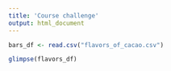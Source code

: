 ```yaml
---
title: 'Course challenge'
output: html_document
---
```




```r
bars_df <- read.csv("flavors_of_cacao.csv")
```
```r
glimpse(flavors_df)
```

